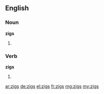 ==English==

===Noun===
'''zigs'''

# {{plural of|zig}}

===Verb===
'''zigs'''

# {{third-person singular of|zig}}

[[ar:zigs]]
[[de:zigs]]
[[el:zigs]]
[[fr:zigs]]
[[mg:zigs]]
[[my:zigs]]